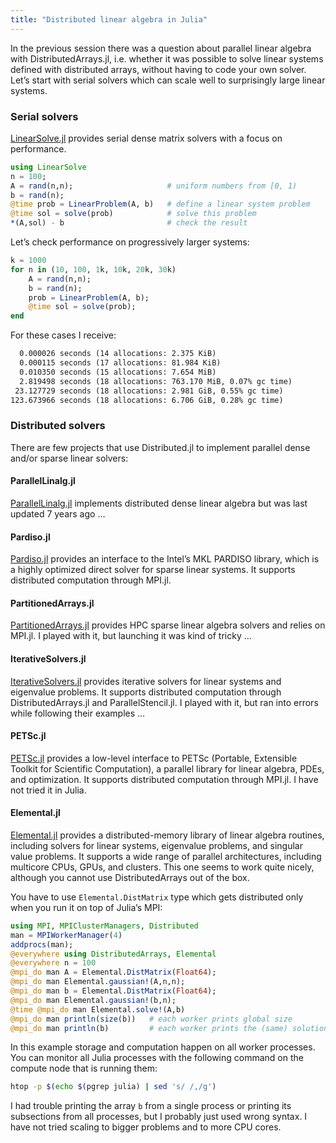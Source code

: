```yaml
---
title: "Distributed linear algebra in Julia"
---
```


In the previous session there was a question about parallel linear algebra with DistributedArrays.jl,
i.e. whether it was possible to solve linear systems defined with distributed arrays, without having to code
your own solver. Let's start with serial solvers which can scale well to surprisingly large linear systems.







### Serial solvers

<!-- https://juliahub.com/ui/Packages/LinearSolve/WR6RC/1.42.0 -->

[LinearSolve.jl](https://docs.sciml.ai/LinearSolve/stable){target="_blank"}
provides serial dense matrix solvers with a focus on performance.

```jl
using LinearSolve
n = 100;
A = rand(n,n);                     # uniform numbers from [0, 1)
b = rand(n);
@time prob = LinearProblem(A, b)   # define a linear system problem
@time sol = solve(prob)            # solve this problem
*(A,sol) - b                       # check the result
```

Let's check performance on progressively larger systems:

```jl
k = 1000
for n in (10, 100, 1k, 10k, 20k, 30k)
    A = rand(n,n);
    b = rand(n);
    prob = LinearProblem(A, b);
    @time sol = solve(prob);
end
```

For these cases I receive:

```txt
  0.000026 seconds (14 allocations: 2.375 KiB)
  0.000115 seconds (17 allocations: 81.984 KiB)
  0.010350 seconds (15 allocations: 7.654 MiB)
  2.819498 seconds (18 allocations: 763.170 MiB, 0.07% gc time)
 23.127729 seconds (18 allocations: 2.981 GiB, 0.55% gc time)
123.673966 seconds (18 allocations: 6.706 GiB, 0.28% gc time)
```







### Distributed solvers

There are few projects that use Distributed.jl to implement parallel dense and/or sparse linear solvers:

#### ParallelLinalg.jl

[ParallelLinalg.jl](https://juliapackages.com/p/parallellinalg){target="_blank"} implements distributed dense
linear algebra but was last updated 7 years ago ...

#### Pardiso.jl

[Pardiso.jl](https://github.com/JuliaSparse/Pardiso.jl){target="_blank"} provides an interface to the Intel's
MKL PARDISO library, which is a highly optimized direct solver for sparse linear systems. It supports
distributed computation through MPI.jl.

<!-- https://juliapackages.com/c/numerical-linear-algebra provides a list of various linear algebra packages -->
<!-- in Julia -->

#### PartitionedArrays.jl

[PartitionedArrays.jl](https://github.com/fverdugo/PartitionedArrays.jl){target="_blank"} provides HPC sparse
linear algebra solvers and relies on MPI.jl. I played with it, but launching it was kind of tricky ...

<!-- HPC sparse linear algebra in Julia with PartitionedArrays.jl https://www.youtube.com/watch?v=jqwqFi9Um2M -->
<!-- PVector, PSparseMatrix - partitioned among processes -->
<!-- PDEs  ->  Ax = b -->
<!-- good parallel scaling shown to 1e4 cores -->
<!-- relies on MPI, so need to launch with Julia's own mpiexec ... kind of tricky -->
<!-- many examples https://www.francescverdugo.com/PartitionedArrays.jl/stable/examples/#Examples -->
<!-- ```jl -->
<!-- # hello_mpi.jl -->
<!-- using PartitionedArrays -->
<!-- np = 4 -->
<!-- ranks = distribute_with_mpi(LinearIndices((np,))) -->
<!-- map(ranks) do rank -->
<!--    println("I am proc $rank of $np.") -->
<!-- end -->
<!-- ``` -->

#### IterativeSolvers.jl

[IterativeSolvers.jl](https://iterativesolvers.julialinearalgebra.org/stable){target="_blank"} provides
iterative solvers for linear systems and eigenvalue problems. It supports distributed computation through
DistributedArrays.jl and ParallelStencil.jl. I played with it, but ran into errors while following their
examples ...

<!-- ```jl -->
<!-- using LinearAlgebra, IterativeSolvers, DistributedArrays -->
<!-- n = 100 -->
<!-- c = drand(n,n); -->
<!-- # A = Diagonal(drand(n) .^ 2 .+ √eps()) -->
<!-- b = drand(n); -->
<!-- cg(c, b) -->
<!-- using IterativeSolvers -->
<!-- n = 100 -->
<!-- A = rand(n,n); -->
<!-- b = rand(n); -->
<!-- sol = cg(A, b) -->
<!-- *(A,sol) - b   # check the result -->
<!-- LinearAlgebra.axpby!(alpha::Float64, x::DArray{Float64, 1, Vector{Float64}}, beta::Float64, y::DArray{Float64, 1, Vector{Float64}}) = axpby!(alpha, x.localpart, beta, y.localpart) -->
<!-- ERROR: MethodError: -->
<!-- copyto!(::DArray{Float64, 1, Vector{Float64}}, ::Base.Broadcast.Broadcasted{Base.Broadcast.DefaultArrayStyle{0}, Tuple{Base.OneTo{Int64}}, typeof(identity), Tuple{Float64}}) -->
<!-- copyto!(dest::AbstractArray, bc::Base.Broadcast.Broadcasted{<:Base.Broadcast.AbstractArrayStyle{0}}) in Base.Broadcast at broadcast.jl:916 -->
<!-- copyto!(dest::DArray, bc::Base.Broadcast.Broadcasted) in DistributedArrays at /project/def-sponsor00/shared/julia/packages/DistributedArrays/fEM6l/src/broadcast.jl:66 -->

#### PETSc.jl

[PETSc.jl](https://github.com/JuliaParallel/PETSc.jl){target="_blank"} provides a low-level interface to PETSc
(Portable, Extensible Toolkit for Scientific Computation), a parallel library for linear algebra, PDEs, and
optimization. It supports distributed computation through MPI.jl. I have not tried it in Julia.

#### Elemental.jl

[Elemental.jl](https://juliapackages.com/p/elemental){target="_blank"} provides a distributed-memory library
of linear algebra routines, including solvers for linear systems, eigenvalue problems, and singular value
problems. It supports a wide range of parallel architectures, including multicore CPUs, GPUs, and
clusters. This one seems to work quite nicely, although you cannot use DistributedArrays out of the box.

<!-- ```jl -->
<!-- using Distributed -->
<!-- addprocs(4) -->
<!-- using DistributedArrays, Elemental -->
<!-- A = drandn(1000, 800); -->
<!-- Elemental.svdvals(A)[1:5]   # compute the singular values of A in descending order -->

<!-- Elemental.solve! -->

<!-- # solve!(A::Elemental.DistMatrix{Float32}, B::Elemental.DistMatrix{Float32}) -->
<!-- # solve!(A::Elemental.DistSparseMatrix{Float32}, B::Elemental.DistSparseMatrix{Float32}) -->
<!-- # Elemental.DistSparseMatrix{T} <: Elemental.ElementalMatrix{T} <: AbstractArray{T, 2} <: Any -->

<!-- using Distributed -->
<!-- addprocs(4) -->
<!-- using DistributedArrays, Elemental -->

<!-- n = 20_000 -->
<!-- A = Elemental.DistMatrix(Float64); -->
<!-- Elemental.gaussian!(A,n,n); -->
<!-- b = Elemental.DistMatrix(Float64); -->
<!-- Elemental.gaussian!(b,n); -->
<!-- x = copy(b); -->
<!-- @time Elemental.solve!(A,x)   # 25.1s 28.5s -->
<!-- *(A,x)-b   # check the solution -->

<!-- It seems in these previous examples A and the workspace was still stored on the control process, and the
work was --> <!-- done by multiple threads on the control process. -->

You have to use `Elemental.DistMatrix` type which gets distributed only when you run it on top of Julia's MPI:

```jl
using MPI, MPIClusterManagers, Distributed
man = MPIWorkerManager(4)
addprocs(man);
@everywhere using DistributedArrays, Elemental
@everywhere n = 100
@mpi_do man A = Elemental.DistMatrix(Float64);
@mpi_do man Elemental.gaussian!(A,n,n);
@mpi_do man b = Elemental.DistMatrix(Float64);
@mpi_do man Elemental.gaussian!(b,n);
@time @mpi_do man Elemental.solve!(A,b)
@mpi_do man println(size(b))   # each worker prints global size
@mpi_do man println(b)         # each worker prints the (same) solution
```

In this example storage and computation happen on all worker processes. You can monitor all Julia processes
with the following command on the compute node that is running them:

```sh
htop -p $(echo $(pgrep julia) | sed 's/ /,/g')
```

I had trouble printing the array `b` from a single process or printing its subsections from all processes, but
I probably just used wrong syntax. I have not tried scaling to bigger problems and to more CPU cores.

<!-- DimensionMismatch: output array is the wrong size; expected (Base.OneTo(10),), got (10, 1) -->

<!-- <\!-- Dagger.jl talk at JuliaCon2021 https://www.youtube.com/watch?v=t3S8W6A4Ago -\-> -->
